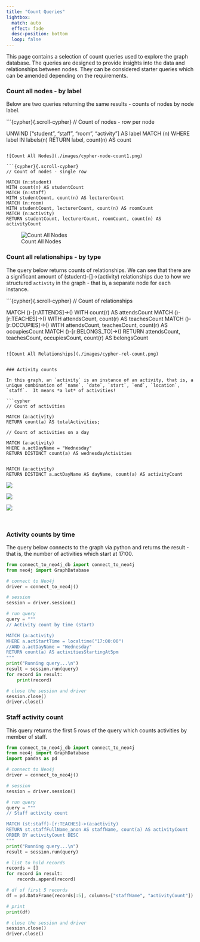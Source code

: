```yaml
---
title: "Count Queries"
lightbox:
  match: auto
  effect: fade
  desc-position: bottom
  loop: false
---
```


This page contains a selection of count queries used to explore the graph database. The queries are designed to provide insights into the data and relationships between nodes.  They can be considered starter queries which can be amended depending on the requirements. 

### Count all nodes - by label

Below are two queries returning the same results - counts of nodes by node label.

```{cypher}{.scroll-cypher}
// Count of nodes - row per node

UNWIND ["student", "staff", "room", "activity"] AS label
MATCH (n)
WHERE label IN labels(n)
RETURN label, count(n) AS count
```

![Count All Nodes](./images/cypher-node-count1.png)

```{cypher}{.scroll-cypher}
// Count of nodes - single row

MATCH (n:student)
WITH count(n) AS studentCount
MATCH (n:staff)
WITH studentCount, count(n) AS lecturerCount
MATCH (n:room)
WITH studentCount, lecturerCount, count(n) AS roomCount
MATCH (n:activity)
RETURN studentCount, lecturerCount, roomCount, count(n) AS activityCount
```

![Count All Nodes](./images/cypher-node-count2.png)


### Count all relationships - by type

The query below returns counts of relationships.  We can see that there are a significant amount of (student)-[]->(activity) relationships due to how we structured `activity` in the graph - that is, a separate node for each instance. 

```{cypher}{.scroll-cypher}
// Count of relationships

MATCH ()-[r:ATTENDS]->()
WITH count(r) AS attendsCount
MATCH ()-[r:TEACHES]->()
WITH attendsCount, count(r) AS teachesCount
MATCH ()-[r:OCCUPIES]->() 
WITH attendsCount, teachesCount, count(r) AS occupiesCount
MATCH ()-[r:BELONGS_TO]->()
RETURN attendsCount, teachesCount, occupiesCount, count(r) AS belongsCount
```

![Count All Relationships](./images/cypher-rel-count.png)


### Activity counts

In this graph, an `activity` is an instance of an activity, that is, a unique combination of `name`, `date`, `start`, `end`, `location`, `staff`.  It means *a lot* of activities!

```cypher
// Count of activities

MATCH (a:activity)
RETURN count(a) AS totalActivities;
```

```cypher
// Count of activities on a day

MATCH (a:activity)
WHERE a.actDayName = "Wednesday"
RETURN DISTINCT count(a) AS wednesdayActivities
```

```cypher

MATCH (a:activity)
RETURN DISTINCT a.actDayName AS dayName, count(a) AS activityCount
```

![](./images/cypher-act-count.png){.gallery-image group="cypher-act"}

![](./images/cypher-act-day-count.png){.gallery-image group="cypher-act"}

![](./images/cypher-act-days-count.png){.gallery-image group="cypher-act"}

<br>

### Activity counts by time

The query below connects to the graph via python and returns the result - that is, the number of activities which start at 17:00.

```python
from connect_to_neo4j_db import connect_to_neo4j
from neo4j import GraphDatabase

# connect to Neo4j
driver = connect_to_neo4j()

# session
session = driver.session()

# run query
query = """
// Activity count by time (start)

MATCH (a:activity)
WHERE a.actStartTime = localtime("17:00:00")
//AND a.actDayName = "Wednesday"
RETURN count(a) AS activitiesStartingAt5pm
"""
print("Running query...\n")
result = session.run(query)
for record in result:
    print(record)

# close the session and driver
session.close()
driver.close()
```


### Staff activity count

This query returns the first 5 rows of the query which counts activities by member of staff.  


```python
from connect_to_neo4j_db import connect_to_neo4j
from neo4j import GraphDatabase
import pandas as pd

# connect to Neo4j
driver = connect_to_neo4j()

# session
session = driver.session()

# run query
query = """
// Staff activity count

MATCH (st:staff)-[r:TEACHES]->(a:activity)
RETURN st.staffFullName_anon AS staffName, count(a) AS activityCount
ORDER BY activityCount DESC
"""
print("Running query...\n")
result = session.run(query)

# list to hold records
records = []
for record in result:
    records.append(record)

# df of first 5 records
df = pd.DataFrame(records[:5], columns=["staffName", "activityCount"])

# print
print(df)

# close the session and driver
session.close()
driver.close()
```

